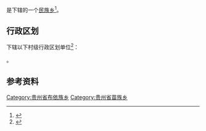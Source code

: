 {{中国乡级行政区|52/01/81/203/000}}

'''{{PAGENAMEBASE}}'''是{{PRC admin/fullname|52/01/81/203/000|3}}下辖的一个[[民族乡|民族乡]]<ref>{{PRC admin/ref sgc|{{PRC admin/parent|52/01/81/203/000}}}}</ref>。

== 行政区划 ==
{{PAGENAMEBASE}}下辖以下村级行政区划单位<ref>{{PRC admin/ref sgc|52/01/81/203/000}}</ref>：

{{PRC admin/children|52/01/81/203/000}}。

== 参考资料 ==
{{reflist}}

{{贵州行政区划小作品}}
{{PRC admin/navcat|52/01/81/203/000}}
[[Category:贵州省布依族乡|Category:贵州省布依族乡]]
[[Category:贵州省苗族乡|Category:贵州省苗族乡]]